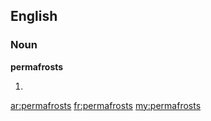 ==English==

===Noun===
'''permafrosts'''

# {{plural of|[[permafrost]]}}

[[ar:permafrosts]]
[[fr:permafrosts]]
[[my:permafrosts]]